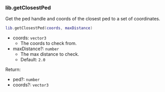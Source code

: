 ### lib.getClosestPed

Get the ped handle and coords of the closest ped to a set of coordinates.

```lua
lib.getClosestPed(coords, maxDistance)
```

- coords: `vector3`
  - The coords to check from.
- maxDistance?: `number`
  - The max distance to check.
  - Default: `2.0`

Return:

- ped?: `number`
- coords?: `vector3`
